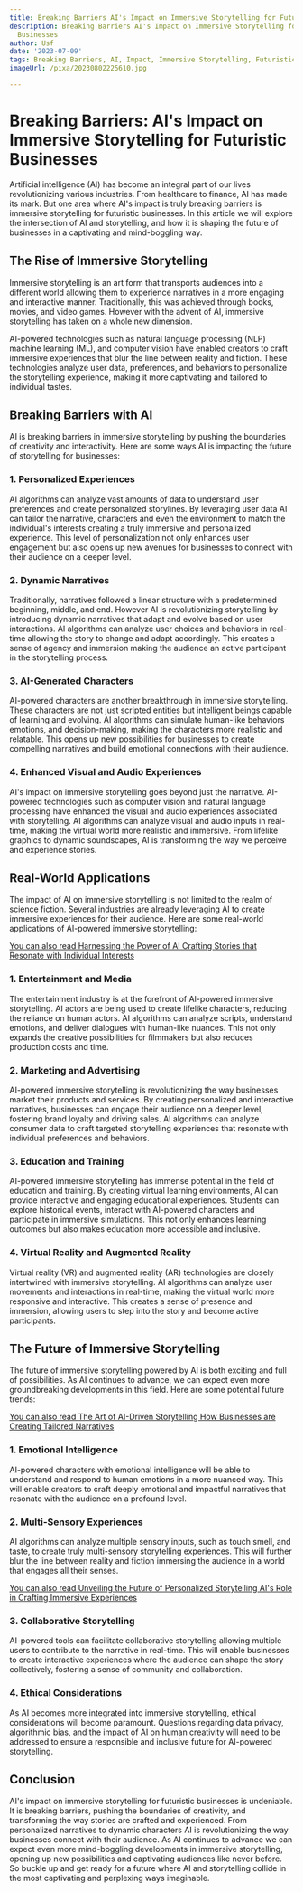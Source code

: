 ```yaml
---
title: Breaking Barriers AI's Impact on Immersive Storytelling for Futuristic Businesses
description: Breaking Barriers AI's Impact on Immersive Storytelling for Futuristic
  Businesses
author: Usf
date: '2023-07-09'
tags: Breaking Barriers, AI, Impact, Immersive Storytelling, Futuristic Businesses
imageUrl: /pixa/20230802225610.jpg

---
```

# Breaking Barriers:  AI's Impact on Immersive  Storytelling for Futuristic Businesses

Artificial  intelligence (AI) has become an integral part of our lives revolutionizing various industries. From healthcare to finance, AI has made its mark. But one area where AI's impact is truly breaking barriers is immersive storytelling  for futuristic  businesses. In this article we will explore the intersection of AI and storytelling,  and  how it is shaping the future of  businesses in a captivating and mind-boggling way.

## The Rise of Immersive Storytelling

Immersive storytelling is an art form that transports audiences into a  different world allowing them to experience narratives in a more engaging and interactive manner. Traditionally,  this  was  achieved  through books, movies, and video games.  However with the advent of AI, immersive storytelling has taken on a whole new dimension.

AI-powered technologies  such  as natural language processing (NLP) machine learning (ML),  and computer vision have enabled creators to craft immersive experiences that  blur the line between reality and fiction.  These technologies analyze user data, preferences, and behaviors to personalize the storytelling  experience, making it more captivating and tailored  to individual tastes.

## Breaking Barriers with AI

AI is breaking barriers in immersive storytelling by pushing the boundaries of creativity and interactivity. Here are some  ways AI is impacting the future of storytelling for businesses:

### 1. Personalized Experiences

AI algorithms can analyze vast amounts  of data to understand user  preferences and create personalized storylines. By  leveraging  user  data AI can tailor the narrative, characters and even the environment to match the  individual's interests creating a truly immersive and personalized experience. This  level of personalization not only enhances user engagement but also opens up new avenues  for businesses to connect with their  audience on a deeper level.

### 2. Dynamic Narratives

Traditionally, narratives followed a  linear structure with a predetermined beginning, middle, and end. However  AI is revolutionizing storytelling by introducing dynamic narratives that adapt and evolve based  on user interactions. AI algorithms can analyze user choices and behaviors in  real-time allowing the story  to change and  adapt accordingly. This creates a sense of agency and immersion making  the audience an active participant in the storytelling process.

### 3. AI-Generated Characters

AI-powered characters are another breakthrough  in immersive storytelling.  These characters are not  just scripted entities but  intelligent beings capable  of learning and evolving. AI algorithms can simulate human-like behaviors emotions, and  decision-making, making the characters more realistic and relatable. This opens up new possibilities for businesses to create compelling narratives and build emotional connections with  their audience.

### 4. Enhanced Visual and Audio Experiences

AI's impact on immersive storytelling  goes beyond just  the narrative. AI-powered technologies such as computer  vision and natural  language processing have enhanced the visual and audio experiences associated with storytelling. AI algorithms can analyze visual and  audio inputs in real-time, making the virtual world more realistic and immersive. From lifelike graphics to dynamic soundscapes, AI is transforming the way we perceive  and experience stories.

## Real-World Applications

The impact of AI on immersive storytelling is  not limited to the realm of science fiction. Several industries are already leveraging AI to create immersive experiences for their audience. Here  are  some real-world applications of AI-powered immersive storytelling:

[You  can  also read Harnessing the Power  of AI Crafting Stories that Resonate with Individual Interests](Harnessing%20the%20Power%20of%20AI%20Crafting%20Stories%20that%20Resonate%20with%20Individual%20Interests)


### 1. Entertainment and Media

The entertainment industry is at the forefront of AI-powered immersive storytelling. AI actors are being used to create lifelike characters, reducing the reliance on human actors. AI  algorithms can analyze scripts, understand emotions,  and deliver dialogues with human-like  nuances. This not  only expands the creative possibilities  for filmmakers but also reduces  production costs and  time.

### 2. Marketing and Advertising

AI-powered immersive storytelling is revolutionizing the way businesses market their products and services. By creating  personalized  and interactive narratives, businesses can engage their audience on  a deeper level, fostering brand loyalty and driving sales. AI algorithms can analyze consumer data to craft targeted storytelling experiences  that resonate with individual preferences and behaviors.

### 3.  Education and Training

AI-powered immersive storytelling has immense potential in  the field of  education and training. By creating virtual learning environments, AI can provide  interactive and engaging educational experiences. Students can explore historical events, interact with AI-powered characters and participate in immersive simulations. This  not only enhances learning outcomes  but also makes education more  accessible and inclusive.

### 4. Virtual Reality and Augmented Reality

Virtual reality (VR) and augmented reality  (AR) technologies are closely intertwined with immersive storytelling. AI algorithms can analyze  user movements and interactions in real-time, making the virtual world more responsive and interactive. This creates a sense of presence and immersion, allowing users to step into the story  and become active participants.

##  The  Future of Immersive Storytelling

The future of immersive storytelling powered by AI is both exciting and full of possibilities. As AI continues to  advance,  we can expect  even more groundbreaking developments in this field. Here are some potential future trends:

[You can also  read The Art of AI-Driven  Storytelling How Businesses are Creating Tailored Narratives](The%20Art%20of%20AI-Driven%20Storytelling%20How%20Businesses%20are%20Creating%20Tailored%20Narratives)


### 1. Emotional Intelligence

AI-powered characters with emotional intelligence will be able to understand and respond to human emotions in a more nuanced  way. This will enable creators to craft deeply emotional and impactful narratives that resonate with the audience on a profound level.

### 2.  Multi-Sensory Experiences

AI  algorithms can analyze multiple sensory inputs,  such  as touch  smell, and taste, to create truly multi-sensory storytelling experiences. This will further blur the line between reality and fiction immersing the  audience in  a world that engages all their senses.

[You can also read Unveiling the  Future of Personalized Storytelling AI's Role in Crafting Immersive Experiences](Unveiling%20the%20Future%20of%20Personalized%20Storytelling%20AI%27s%20Role%20in%20Crafting%20Immersive%20Experiences)


### 3. Collaborative Storytelling

AI-powered tools can facilitate collaborative storytelling allowing multiple users to contribute to the narrative in  real-time. This will enable businesses  to create interactive experiences where the audience can shape the story collectively, fostering  a sense of community and collaboration.

### 4. Ethical Considerations

As AI becomes more integrated into immersive storytelling, ethical considerations  will become  paramount. Questions  regarding data privacy, algorithmic bias, and the impact of AI on human creativity will need to  be  addressed to ensure  a  responsible and inclusive future for AI-powered storytelling.

## Conclusion

AI's impact on immersive storytelling for futuristic businesses is  undeniable. It is  breaking barriers, pushing the boundaries of creativity, and transforming the way stories are crafted and experienced. From personalized narratives to dynamic characters AI  is revolutionizing the way businesses connect with their audience. As AI continues to  advance we can expect even more mind-boggling developments in immersive storytelling, opening up new possibilities and captivating audiences like never before. So buckle up and get ready for a future where AI and storytelling collide in the most captivating and perplexing ways imaginable.